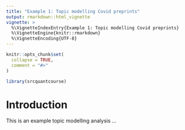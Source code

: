 ```yaml
---
title: "Example 1: Topic modelling Covid preprints"
output: rmarkdown::html_vignette
vignette: >
  %\VignetteIndexEntry{Example 1: Topic modelling Covid preprints}
  %\VignetteEngine{knitr::rmarkdown}
  %\VignetteEncoding{UTF-8}
---
```


```r
knitr::opts_chunk$set(
  collapse = TRUE,
  comment = "#>"
)
```

```r
library(srcquantcourse)
```

# Introduction

This is an example topic modelling analysis ...
